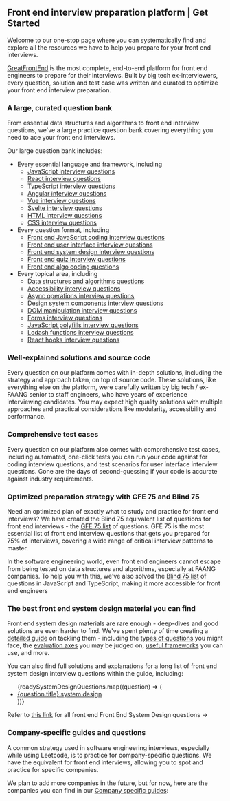 
## Front end interview preparation platform | Get Started

Welcome to our one-stop page where you can systematically find and explore all the resources we have to help you prepare for your front end interviews.

[GreatFrontEnd](/) is the most complete, end-to-end platform for front end engineers to prepare for their interviews. Built by big tech ex-interviewers, every question, solution and test case was written and curated to optimize your front end interview preparation.

### A large, curated question bank

From essential data structures and algorithms to front end interview questions, we've a large practice question bank covering everything you need to ace your front end interviews.

Our large question bank includes:

- Every essential language and framework, including
  - [JavaScript interview questions](/questions/javascript-interview-questions)
  - [React interview questions](/questions/react-interview-questions)
  - [TypeScript interview questions](/questions/typescript-interview-questions)
  - [Angular interview questions](/questions/angular-interview-questions)
  - [Vue interview questions](/questions/vue-interview-questions)
  - [Svelte interview questions](/questions/svelte-interview-questions)
  - [HTML interview questions](/questions/html-interview-questions)
  - [CSS interview questions](/questions/css-interview-questions)
- Every question format, including
  - [Front end JavaScript coding interview questions](/questions/formats/javascript-functions)
  - [Front end user interface interview questions](/questions/formats/ui-coding)
  - [Front end system design interview questions](/questions/formats/system-design)
  - [Front end quiz interview questions](/questions/formats/quiz)
  - [Front end algo coding questions](/questions/formats/algo-coding)
- Every topical area, including
  - [Data structures and algorithms questions](/focus-areas/data-structures-algorithms)
  - [Accessibility interview questions](/focus-areas/accessibility)
  - [Async operations interview questions](/focus-areas/async-operations)
  - [Design system components interview questions](/focus-areas/design-system-components)
  - [DOM manipulation interview questions](/focus-areas/dom-manipulation)
  - [Forms interview questions](/focus-areas/forms)
  - [JavaScript polyfills interview questions](/focus-areas/javascript-polyfills)
  - [Lodash functions interview questions](/focus-areas/lodash)
  - [React hooks interview questions](/focus-areas/react-hooks)

### Well-explained solutions and source code

Every question on our platform comes with in-depth solutions, including the strategy and approach taken, on top of source code. These solutions, like everything else on the platform, were carefully written by big tech / ex-FAANG senior to staff engineers, who have years of experience interviewing candidates. You may expect high quality solutions with multiple approaches and practical considerations like modularity, accessibility and performance.

### Comprehensive test cases

Every question on our platform also comes with comprehensive test cases, including automated, one-click tests you can run your code against for coding interview questions, and test scenarios for user interface interview questions. Gone are the days of second-guessing if your code is accurate against industry requirements.

### Optimized preparation strategy with GFE 75 and Blind 75

Need an optimized plan of exactly what to study and practice for front end interviews? We have created the Blind 75 equivalent list of questions for front end interviews - the [GFE 75 list](/interviews/gfe75) of questions. GFE 75 is the most essential list of front end interview questions that gets you prepared for 75% of interviews, covering a wide range of critical interview patterns to master.

In the software engineering world, even front end engineers cannot escape from being tested on data structures and algorithms, especially at FAANG companies. To help you with this, we've also solved the [Blind 75 list](/interviews/blind75) of questions in JavaScript and TypeScript, making it more accessible for front end engineers

### The best front end system design material you can find

Front end system design materials are rare enough - deep-dives and good solutions are even harder to find. We've spent plenty of time creating a [detailed guide](/system-design) on tackling them - including the [types of questions](/system-design/types-of-questions) you might face, the [evaluation axes](/system-design/evaluation-axes) you may be judged on, [useful frameworks](/system-design/framework) you can use, and more.

You can also find full solutions and explanations for a long list of front end system design interview questions within the guide, including:

<ul>
  {readySystemDesignQuestions.map((question) => (
    <li key={question.href}>
      <a href={question.href}>{question.title} system design</a>
    </li>
  ))}
</ul>

Refer to [this link](/questions/system-design) for all front end Front End System Design questions →

### Company-specific guides and questions

A common strategy used in software engineering interviews, especially while using Leetcode, is to practice for company-specific questions. We have the equivalent for front end interviews, allowing you to spot and practice for specific companies.

We plan to add more companies in the future, but for now, here are the companies you can find in our [Company specific guides](/interviews/company):

<GuideLists />
